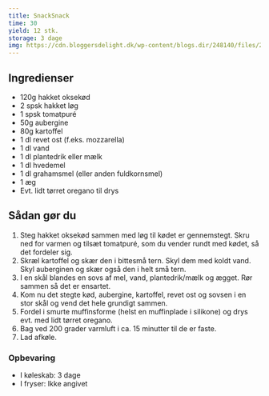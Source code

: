 ```yaml
---
title: SnackSnack
time: 30
yield: 12 stk.
storage: 3 dage
img: https://cdn.bloggersdelight.dk/wp-content/blogs.dir/248140/files/2021/05/dsc01368.jpg
---
```


## Ingredienser

- 120g hakket oksekød
- 2 spsk hakket løg
- 1 spsk tomatpuré
- 50g aubergine
- 80g kartoffel
- 1 dl revet ost (f.eks. mozzarella)
- 1 dl vand
- 1 dl plantedrik eller mælk
- 1 dl hvedemel
- 1 dl grahamsmel (eller anden fuldkornsmel)
- 1 æg
- Evt. lidt tørret oregano til drys

## Sådan gør du

1. Steg hakket oksekød sammen med løg til kødet er gennemstegt. Skru ned for varmen og tilsæt tomatpuré, som du vender rundt med kødet, så det fordeler sig.
2. Skræl kartoffel og skær den i bittesmå tern. Skyl dem med koldt vand. Skyl auberginen og skær også den i helt små tern.
3. I en skål blandes en sovs af mel, vand, plantedrik/mælk og ægget. Rør sammen så det er ensartet.
4. Kom nu det stegte kød, aubergine, kartoffel, revet ost og sovsen i en stor skål og vend det hele grundigt sammen.
5. Fordel i smurte muffinsforme (helst en muffinplade i silikone) og drys evt. med lidt tørret oregano.
6. Bag ved 200 grader varmluft i ca. 15 minutter til de er faste.
7. Lad afkøle.

### Opbevaring

- I køleskab: 3 dage
- I fryser: Ikke angivet
